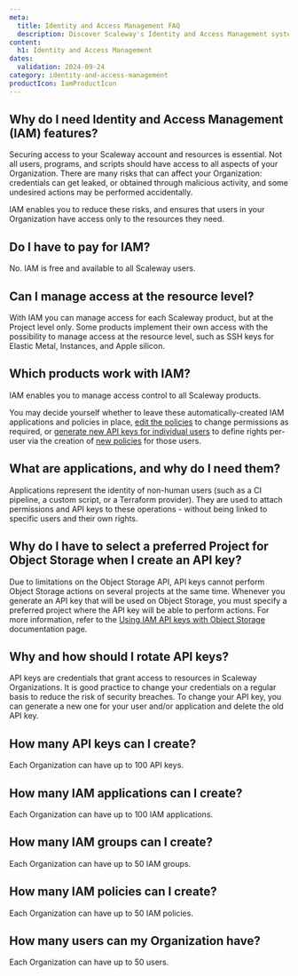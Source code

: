 ```yaml
---
meta:
  title: Identity and Access Management FAQ
  description: Discover Scaleway's Identity and Access Management system.
content:
  h1: Identity and Access Management
dates:
  validation: 2024-09-24
category: identity-and-access-management
productIcon: IamProductIcon
---
```


## Why do I need Identity and Access Management (IAM) features?
Securing access to your Scaleway account and resources is essential. Not all users, programs, and scripts should have access to all aspects of your Organization. There are many risks that can affect your Organization: credentials can get leaked, or obtained through malicious activity, and some undesired actions may be performed accidentally.

IAM enables you to reduce these risks, and ensures that users in your Organization have access only to the resources they need.

## Do I have to pay for IAM?
No. IAM is free and available to all Scaleway users.

## Can I manage access at the resource level?
With IAM you can manage access for each Scaleway product, but at the Project level only. Some products implement their own access with the possibility to manage access at the resource level, such as SSH keys for Elastic Metal, Instances, and Apple silicon.

## Which products work with IAM?
IAM enables you to manage access control to all Scaleway products.

You may decide yourself whether to leave these automatically-created IAM applications and policies in place, [edit the policies](/iam/how-to/manage-policies/) to change permissions as required, or [generate new API keys for individual users](/iam/how-to/create-api-keys/) to define rights per-user via the creation of [new policies](/iam/how-to/create-policy/) for those users.

## What are applications, and why do I need them?
Applications represent the identity of non-human users (such as a CI pipeline, a custom script, or a Terraform provider). They are used to attach permissions and API keys to these operations - without being linked to specific users and their own rights.

## Why do I have to select a preferred Project for Object Storage when I create an API key?
Due to limitations on the Object Storage API, API keys cannot perform Object Storage actions on several projects at the same time. Whenever you generate an API key that will be used on Object Storage, you must specify a preferred project where the API key will be able to perform actions. For more information, refer to the [Using IAM API keys with Object Storage](/iam/api-cli/using-api-key-object-storage/) documentation page.

## Why and how should I rotate API keys?
API keys are credentials that grant access to resources in Scaleway Organizations. It is good practice to change your credentials on a regular basis to reduce the risk of security breaches.
To change your API key, you can generate a new one for your user and/or application and delete the old API key.

## How many API keys can I create?
Each Organization can have up to 100 API keys.

## How many IAM applications can I create?
Each Organization can have up to 100 IAM applications.

## How many IAM groups can I create?
Each Organization can have up to 50 IAM groups.

## How many IAM policies can I create?
Each Organization can have up to 50 IAM policies.

## How many users can my Organization have?
Each Organization can have up to 50 users.
